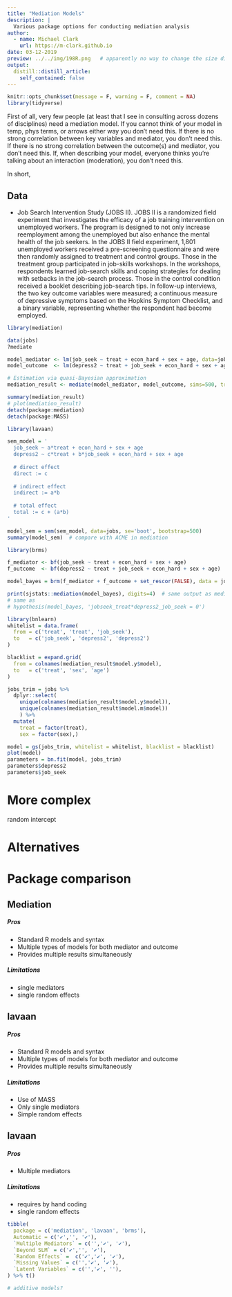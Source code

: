 ```yaml
---
title: "Mediation Models"
description: |
  Various package options for conducting mediation analysis
author:
  - name: Michael Clark
    url: https://m-clark.github.io
date: 03-12-2019
preview: ../../img/198R.png   # apparently no way to change the size displayed via css (ignored) or file (stretched)
output:
  distill::distill_article:
    self_contained: false
---
```


```r
knitr::opts_chunk$set(message = F, warning = F, comment = NA)
library(tidyverse)
```

First of all, very few people (at least that I see in consulting across dozens of disciplines) need a mediation model.  If you cannot think of your model in temp, phys terms, or arrows either way you don't need this.  If there is no strong correlation between key variables and mediator, you don't need this. If there is no strong correlation between the outcome(s) and mediator, you don't need this. If, when describing your model, everyone thinks you're talking about an interaction (moderation), you don't need this.

In short, 



## Data

- Job Search Intervention Study (JOBS II). JOBS II is a randomized field experiment that investigates the efficacy of a job training intervention on unemployed workers. The program is designed to not only increase reemployment among the unemployed but also enhance the mental health of the job seekers. In the JOBS II field experiment, 1,801 unemployed workers received a pre-screening questionnaire and were then randomly assigned to treatment and control groups. Those in the treatment group participated in job-skills workshops. In the workshops, respondents learned job-search skills and coping strategies for dealing with setbacks in the job-search process. Those in the control condition received a booklet describing job-search tips. In follow-up interviews, the two key outcome variables were measured; a continuous measure of depressive symptoms based on the Hopkins Symptom Checklist, and a binary variable, representing whether the respondent had become employed.



```r
library(mediation)

data(jobs)
?mediate

model_mediator <- lm(job_seek ~ treat + econ_hard + sex + age, data=jobs)
model_outcome  <- lm(depress2 ~ treat + job_seek + econ_hard + sex + age, data=jobs)

# Estimation via quasi-Bayesian approximation
mediation_result <- mediate(model_mediator, model_outcome, sims=500, treat="treat", mediator="job_seek")

summary(mediation_result)
# plot(mediation_result)
detach(package:mediation)
detach(package:MASS)
```

```r
library(lavaan)

sem_model = '
  job_seek ~ a*treat + econ_hard + sex + age
  depress2 ~ c*treat + b*job_seek + econ_hard + sex + age
 
  # direct effect
  direct := c
 
  # indirect effect
  indirect := a*b
 
  # total effect
  total := c + (a*b)
'

model_sem = sem(sem_model, data=jobs, se='boot', bootstrap=500)
summary(model_sem)  # compare with ACME in mediation
```


```r
library(brms)

f_mediator <- bf(job_seek ~ treat + econ_hard + sex + age)
f_outcome  <- bf(depress2 ~ treat + job_seek + econ_hard + sex + age)

model_bayes = brm(f_mediator + f_outcome + set_rescor(FALSE), data = jobs, cores=2)

print(sjstats::mediation(model_bayes), digits=4)  # same output as mediation package
# same as
# hypothesis(model_bayes, 'jobseek_treat*depress2_job_seek = 0')
```

```r
library(bnlearn)
whitelist = data.frame(
  from = c('treat', 'treat', 'job_seek'),
  to   = c('job_seek', 'depress2', 'depress2')
)

blacklist = expand.grid(
  from = colnames(mediation_result$model.y$model),
  to   = c('treat', 'sex', 'age')
)

jobs_trim = jobs %>% 
  dplyr::select(
    unique(colnames(mediation_result$model.y$model)),
    unique(colnames(mediation_result$model.m$model))
    ) %>% 
  mutate(
    treat = factor(treat),
    sex = factor(sex),)

model = gs(jobs_trim, whitelist = whitelist, blacklist = blacklist)
plot(model)
parameters = bn.fit(model, jobs_trim)
parameters$depress2
parameters$job_seek
```

# More complex

random intercept

# Alternatives



# Package comparison

## Mediation

##### Pros

- Standard R models and syntax
- Multiple types of models for both mediator and outcome
- Provides multiple results simultaneously


##### Limitations

- single mediators
- single random effects

## lavaan

##### Pros

- Standard R models and syntax
- Multiple types of models for both mediator and outcome
- Provides multiple results simultaneously

##### Limitations

- Use of MASS
- Only single mediators
- Simple random effects


## lavaan

##### Pros

- Multiple mediators

##### Limitations

- requires by hand coding
- single random effects




```r
tibble(
  package = c('mediation', 'lavaan', 'brms'),
  Automatic = c('✔','', '✔'),
  `Multiple Mediators` = c('','✔', '✔'),
  `Beyond SLM` = c('✔','', '✔'),
  `Random Effects` =  c('✔','✔', '✔'),
  `Missing Values` = c('','✔', '✔'),
  `Latent Variables` = c('','✔', ''),
) %>% t()

# additive models?
```

